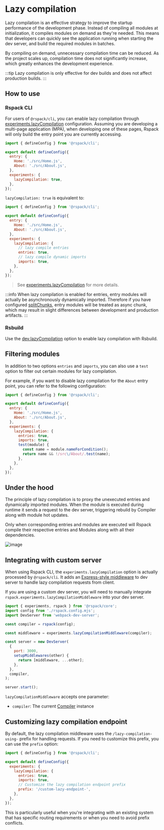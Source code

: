 # Lazy compilation

Lazy compilation is an effective strategy to improve the startup performance of the development phase. Instead of compiling all modules at initialization, it compiles modules on demand as they're needed. This means that developers can quickly see the application running when starting the dev server, and build the required modules in batches.

By compiling on demand, unnecessary compilation time can be reduced. As the project scales up, compilation time does not significantly increase, which greatly enhances the development experience.

:::tip
Lazy compilation is only effective for dev builds and does not affect production builds.
:::

## How to use

### Rspack CLI

For users of `@rspack/cli`, you can enable lazy compilation through [experiments.lazyCompilation](/config/experiments#experimentslazycompilation) configuration. Assuming you are developing a multi-page application (MPA), when developing one of these pages, Rspack will only build the entry point you are currently accessing.

```js title="rspack.config.mjs"
import { defineConfig } from '@rspack/cli';

export default defineConfig({
  entry: {
    Home: './src/Home.js',
    About: './src/About.js',
  },
  experiments: {
    lazyCompilation: true,
  },
});
```

`lazyCompilation: true` is equivalent to:

```js title="rspack.config.mjs"
import { defineConfig } from '@rspack/cli';

export default defineConfig({
  entry: {
    Home: './src/Home.js',
    About: './src/About.js',
  },
  experiments: {
    lazyCompilation: {
      // lazy compile entries
      entries: true,
      // lazy compile dynamic imports
      imports: true,
    },
  },
});
```

> See [experiments.lazyCompilation](/config/experiments#experimentslazycompilation) for more details.

:::info
When lazy compilation is enabled for entries, entry modules will actually be asynchronously dynamically imported. Therefore if you have configured [splitChunks](/config/optimization#optimizationsplitchunks), entry modules will be treated as async chunk, which may result in slight differences between development and production artifacts.
:::

### Rsbuild

Use the [dev.lazyCompilation](https://rsbuild.rs/config/dev/lazy-compilation) option to enable lazy compilation with Rsbuild.

## Filtering modules

In addition to two options `entries` and `imports`, you can also use a `test` option to filter out certain modules for lazy compilation.

For example, if you want to disable lazy compilation for the `About` entry point, you can refer to the following configuration:

```js title="rspack.config.mjs"
import { defineConfig } from '@rspack/cli';

export default defineConfig({
  entry: {
    Home: './src/Home.js',
    About: './src/About.js',
  },
  experiments: {
    lazyCompilation: {
      entries: true,
      imports: true,
      test(module) {
        const name = module.nameForCondition();
        return name && !/src\/About/.test(name);
      },
    },
  },
});
```

## Under the hood

The principle of lazy compilation is to proxy the unexecuted entries and dynamically imported modules. When the module is executed during runtime it sends a request to the dev server, triggering rebuild by Compiler along with module hot updates.

Only when corresponding entries and modules are executed will Rspack compile their respective entries and Modules along with all their dependencies.

![image](https://assets.rspack.rs/rspack/assets/lazy-proxy-module.png)

## Integrating with custom server

When using Rspack CLI, the `experiments.lazyCompilation` option is actually processed by `@rspack/cli`. It adds an [Express-style middleware](https://expressjs.com/en/guide/using-middleware.html) to dev server to handle lazy compilation requests from client.

If you are using a custom dev server, you will need to manually integrate `rspack.experiments.lazyCompilationMiddleware` into your dev server.

```js title="start.mjs"
import { experiments, rspack } from '@rspack/core';
import config from './rspack.config.mjs';
import DevServer from 'webpack-dev-server';

const compiler = rspack(config);

const middleware = experiments.lazyCompilationMiddleware(compiler);

const server = new DevServer(
  {
    port: 3000,
    setupMiddlewares(other) {
      return [middleware, ...other];
    },
  },
  compiler,
);

server.start();
```

`lazyCompilationMiddleware` accepts one parameter:

- `compiler`: The current [Compiler](/api/javascript-api/compiler) instance

## Customizing lazy compilation endpoint

By default, the lazy compilation middleware uses the `/lazy-compilation-using-` prefix for handling requests. If you need to customize this prefix, you can use the `prefix` option:

```js title="rspack.config.mjs"
import { defineConfig } from '@rspack/cli';

export default defineConfig({
  experiments: {
    lazyCompilation: {
      entries: true,
      imports: true,
      // Customize the lazy compilation endpoint prefix
      prefix: '/custom-lazy-endpoint-',
    },
  },
});
```

This is particularly useful when you're integrating with an existing system that has specific routing requirements or when you need to avoid prefix conflicts.
